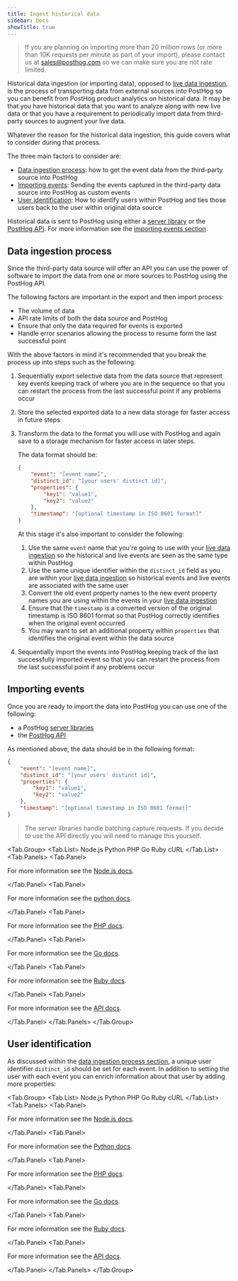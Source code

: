 ```yaml
---
title: Ingest historical data
sidebar: Docs
showTitle: true
---
```


> If you are planning on importing more than 20 million rows (or more than 10K requests per minute as part of your import), please contact us at [sales@posthog.com](mailto:sales@posthog.com) so we can make sure you are not rate limited.

Historical data ingestion (or importing data), opposed to [live data ingestion](/docs/integrate/ingest-live-data), is the process of transporting data from external sources into PostHog so you can benefit from PostHog product analytics on historical data. It may be that you have historical data that you want to analyze along with new live data or that you have a requirement to periodically import data from third-party sources to augment your live data.

Whatever the reason for the historical data ingestion, this guide covers what to consider during that process.

The three main factors to consider are:

- [Data ingestion process](#data-ingestion-process): how to get the event data from the third-party source into PostHog
- [Importing events](#importing-events): Sending the events captured in the third-party data source into PostHog as custom events
- [User identification](#user-identification): How to identify users within PostHog and ties those users back to the user within original data source

Historical data is sent to PostHog using either a [server library](/docs/integrate/overview#server-libraries) or the [PostHog API](/docs/api/overview). For more information see the [importing events section](#importing-events).

## Data ingestion process

Since the third-party data source will offer an API you can use the power of software to import the data from one or more sources to PostHog using the PostHog API.

The following factors are important in the export and then import process:

- The volume of data
- API rate limits of both the data source and PostHog
- Ensure that only the data required for events is exported
- Handle error scenarios allowing the process to resume form the last successful point

With the above factors in mind it's recommended that you break the process up into steps such as the following:

1. Sequentially export selective data from the data source that represent key events keeping track of where you are in the sequence so that you can restart the process from the last successful point if any problems occur
2. Store the selected exported data to a new data storage for faster access in future steps
3. Transform the data to the format you will use with PostHog and again save to a storage mechanism for faster access in later steps.

    The data format should be:
    ```json
    {
        "event": "[event name]",
        "distinct_id": "[your users' distinct id]",
        "properties": {
            "key1": "value1",
            "key2": "value2"
        },
        "timestamp": "[optional timestamp in ISO 8601 format]"
    }
    ```

    At this stage it's also important to consider the following:
    
    1. Use the same `event` name that you're going to use with your [live data ingestion](/docs/integrate/ingest-live-data) so the historical and live events are seen as the same type within PostHog
    1. Use the same unique identifier within the `distinct_id` field as you are within your [live data ingestion](/docs/integrate/ingest-live-data) so historical events and live events are associated with the same user
    1. Convert the old event property names to the new event property names you are using within the events in your [live data ingestion](/docs/integrate/ingest-live-data)
    1. Ensure that the `timestamp` is a converted version of the original timestamp is ISO 8601 format so that PostHog correctly identifies when the original event occurred
    1. You may want to set an additional property within `properties` that identifies the original event within the data source

4. Sequentially import the events into PostHog keeping track of the last successfully imported event so that you can restart the process from the last successful point if any problems occur

## Importing events

Once you are ready to import the data into PostHog you can use one of the following:

- a PostHog [server libraries](/docs/integrate/overview#server-libraries)
- the [PostHog API](/docs/api/overview)

As mentioned above, the data should be in the following format:

```json
{
    "event": "[event name]",
    "distinct_id": "[your users' distinct id]",
    "properties": {
        "key1": "value1",
        "key2": "value2"
    },
    "timestamp": "[optional timestamp in ISO 8601 format]"
}
```



> The server libraries handle batching capture requests. If you decide to use the API directly you will need to manage this yourself.

<Tab.Group>
  <Tab.List>
    <Tab>Node.js</Tab>
    <Tab>Python</Tab>
    <Tab>PHP</Tab>
    <Tab>Go</Tab>
    <Tab>Ruby</Tab>
    <Tab>cURL</Tab>
  </Tab.List>
  <Tab.Panels>
    <Tab.Panel>
      <NodeCapture />
      <p>For more information see the <a href="/docs/integrate/server/node">Node.js docs</a>.</p>
    </Tab.Panel>
    <Tab.Panel>
      <PythonCapture />
      <p>For more information see the <a href="/docs/integrate/server/python">python docs</a>.</p>
    </Tab.Panel>
    <Tab.Panel>
      <PHPCapture />
      <p>For more information see the <a href="/docs/integrate/server/php">PHP docs</a>.</p>
    </Tab.Panel>
    <Tab.Panel>
      <GoCapture />
      <p>For more information see the <a href="/docs/integrate/server/go">Go docs</a>.</p>
    </Tab.Panel>
    <Tab.Panel>
      <RubyCapture />
      <p>For more information see the <a href="/docs/integrate/server/ruby">Ruby docs</a>.</p>
    </Tab.Panel>
    <Tab.Panel>
      <CURLCapture />
      <p>For more information see the <a href="/docs/api">API docs</a>.</p>
    </Tab.Panel>
  </Tab.Panels>
</Tab.Group>

## User identification

As discussed within the [data ingestion process section](#data-ingestion-process), a unique user identifier `distinct_id` should be set for each event. In addition to setting the user with each event you can enrich information about that user by adding more properties:


<Tab.Group>
  <Tab.List>
    <Tab>Node.js</Tab>
    <Tab>Python</Tab>
    <Tab>PHP</Tab>
    <Tab>Go</Tab>
    <Tab>Ruby</Tab>
    <Tab>cURL</Tab>
  </Tab.List>
  <Tab.Panels>
    <Tab.Panel>
      <NodeIdentify />
      <p>For more information see the <a href="/docs/integrate/server/node">Node.js docs</a>.</p>
    </Tab.Panel>
    <Tab.Panel>
      <PythonIdentify />
      <p>For more information see the <a href="/docs/integrate/server/python">Python docs</a>.</p>
    </Tab.Panel>
    <Tab.Panel>
      <PHPIdentify />
      <p>For more information see the <a href="/docs/integrate/server/php">PHP docs</a>.</p>
    </Tab.Panel>
    <Tab.Panel>
      <GoIdentify />
      <p>For more information see the <a href="/docs/integrate/server/go">Go docs</a>.</p>
    </Tab.Panel>
    <Tab.Panel>
      <RubyIdentify />
      <p>For more information see the <a href="/docs/integrate/server/ruby">Ruby docs</a>.</p>
    </Tab.Panel>
    <Tab.Panel>
      <CURLIdentify />
      <p>For more information see the <a href="/docs/api">API docs</a>.</p>
    </Tab.Panel>
  </Tab.Panels>
</Tab.Group>
